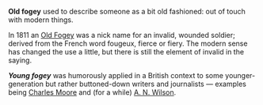 '''Old fogey''' used to describe someone as a bit old fashioned: out of touch with modern things. 

In 1811 an [[Old Fogey]] was a nick name for an invalid, wounded soldier; derived from the French word fougeux, fierce or fiery. The modern sense has changed the use a little, but there is still the element of invalid in the saying.

'''''Young fogey''''' was humorously applied in a British context to some younger-generation but rather buttoned-down writers and journalists &mdash; examples being [[Charles Moore (journalist)|Charles Moore]] and (for a while) [[A. N. Wilson]].